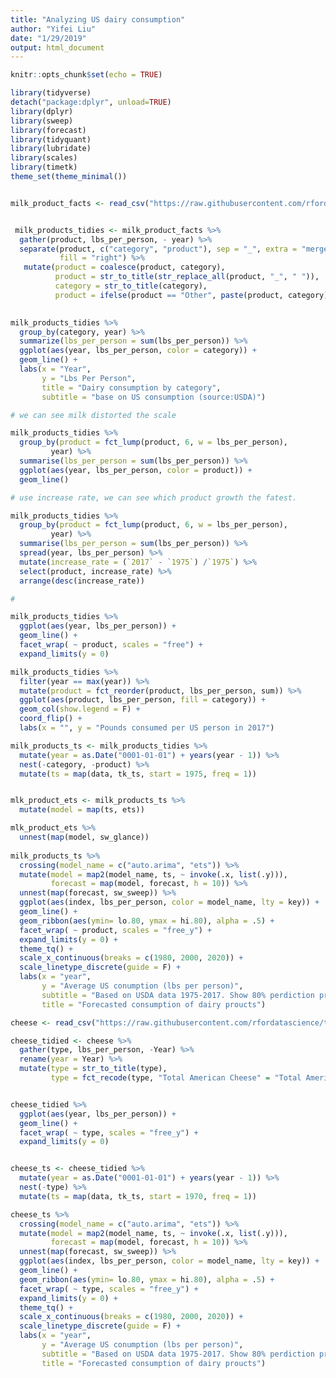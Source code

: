 ```yaml
---
title: "Analyzing US dairy consumption"
author: "Yifei Liu"
date: "1/29/2019"
output: html_document
---
```


```r
knitr::opts_chunk$set(echo = TRUE)
```

```r
library(tidyverse)
detach("package:dplyr", unload=TRUE)
library(dplyr)
library(sweep)
library(forecast)
library(tidyquant)
library(lubridate)
library(scales)
library(timetk)
theme_set(theme_minimal())


milk_product_facts <- read_csv("https://raw.githubusercontent.com/rfordatascience/tidytuesday/master/data/2019/2019-01-29/milk_products_facts.csv")



```


```r

 milk_products_tidies <- milk_product_facts %>% 
  gather(product, lbs_per_person, - year) %>%
  separate(product, c("category", "product"), sep = "_", extra = "merge",
           fill = "right") %>%
   mutate(product = coalesce(product, category),
          product = str_to_title(str_replace_all(product, "_", " ")),
          category = str_to_title(category),
          product = ifelse(product == "Other", paste(product, category), product))
   

milk_products_tidies %>%
  group_by(category, year) %>%
  summarize(lbs_per_person = sum(lbs_per_person)) %>%
  ggplot(aes(year, lbs_per_person, color = category)) +
  geom_line() +
  labs(x = "Year",
       y = "Lbs Per Person",
       title = "Dairy consumption by category",
       subtitle = "base on US consumption (source:USDA)")

# we can see milk distorted the scale

milk_products_tidies %>%
  group_by(product = fct_lump(product, 6, w = lbs_per_person),
         year) %>%
  summarise(lbs_per_person = sum(lbs_per_person)) %>%
  ggplot(aes(year, lbs_per_person, color = product)) +
  geom_line()

# use increase rate, we can see which product growth the fatest. 

milk_products_tidies %>%
  group_by(product = fct_lump(product, 6, w = lbs_per_person),
         year) %>%
  summarise(lbs_per_person = sum(lbs_per_person)) %>%
  spread(year, lbs_per_person) %>%
  mutate(increase_rate = (`2017` - `1975`) /`1975`) %>%
  select(product, increase_rate) %>%
  arrange(desc(increase_rate))

# 

milk_products_tidies %>%
  ggplot(aes(year, lbs_per_person)) +
  geom_line() +
  facet_wrap( ~ product, scales = "free") +
  expand_limits(y = 0)

milk_products_tidies %>%
  filter(year == max(year)) %>%
  mutate(product = fct_reorder(product, lbs_per_person, sum)) %>%
  ggplot(aes(product, lbs_per_person, fill = category)) +
  geom_col(show.legend = F) +
  coord_flip() +
  labs(x = "", y = "Pounds consumed per US person in 2017")

```

```r


milk_products_ts <- milk_products_tidies %>%
  mutate(year = as.Date("0001-01-01") + years(year - 1)) %>% 
  nest(-category, -product) %>%
  mutate(ts = map(data, tk_ts, start = 1975, freq = 1))


mlk_product_ets <- milk_products_ts %>%
  mutate(model = map(ts, ets))

mlk_product_ets %>%
  unnest(map(model, sw_glance))
  
milk_products_ts %>%
  crossing(model_name = c("auto.arima", "ets")) %>%
  mutate(model = map2(model_name, ts, ~ invoke(.x, list(.y))),
         forecast = map(model, forecast, h = 10)) %>%
  unnest(map(forecast, sw_sweep)) %>%
  ggplot(aes(index, lbs_per_person, color = model_name, lty = key)) +
  geom_line() +
  geom_ribbon(aes(ymin= lo.80, ymax = hi.80), alpha = .5) +
  facet_wrap( ~ product, scales = "free_y") +
  expand_limits(y = 0) +
  theme_tq() +
  scale_x_continuous(breaks = c(1980, 2000, 2020)) +
  scale_linetype_discrete(guide = F) +
  labs(x = "year",
       y = "Average US conumption (lbs per person)",
       subtitle = "Based on USDA data 1975-2017. Show 80% perdiction prediction interval",
       title = "Forecasted consumption of dairy proucts")


```


```r
cheese <- read_csv("https://raw.githubusercontent.com/rfordatascience/tidytuesday/master/data/2019/2019-01-29/clean_cheese.csv") 

cheese_tidied <- cheese %>%
  gather(type, lbs_per_person, -Year) %>%
  rename(year = Year) %>%
  mutate(type = str_to_title(type),
         type = fct_recode(type, "Total American Cheese" = "Total American Chese"))


cheese_tidied %>%
  ggplot(aes(year, lbs_per_person)) +
  geom_line() +
  facet_wrap( ~ type, scales = "free_y") +
  expand_limits(y = 0)


cheese_ts <- cheese_tidied %>%
  mutate(year = as.Date("0001-01-01") + years(year - 1)) %>%
  nest(-type) %>%
  mutate(ts = map(data, tk_ts, start = 1970, freq = 1))

cheese_ts %>%
  crossing(model_name = c("auto.arima", "ets")) %>%
  mutate(model = map2(model_name, ts, ~ invoke(.x, list(.y))),
         forecast = map(model, forecast, h = 10)) %>%
  unnest(map(forecast, sw_sweep)) %>%
  ggplot(aes(index, lbs_per_person, color = model_name, lty = key)) +
  geom_line() +
  geom_ribbon(aes(ymin= lo.80, ymax = hi.80), alpha = .5) +
  facet_wrap( ~ type, scales = "free_y") +
  expand_limits(y = 0) +
  theme_tq() +
  scale_x_continuous(breaks = c(1980, 2000, 2020)) +
  scale_linetype_discrete(guide = F) +
  labs(x = "year",
       y = "Average US conumption (lbs per person)",
       subtitle = "Based on USDA data 1975-2017. Show 80% perdiction prediction interval",
       title = "Forecasted consumption of dairy proucts")



```










